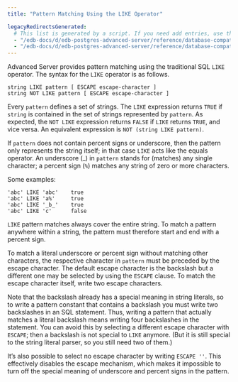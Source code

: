 ```yaml
---
title: "Pattern Matching Using the LIKE Operator"

legacyRedirectsGenerated:
  # This list is generated by a script. If you need add entries, use the `legacyRedirects` key.
  - "/edb-docs/d/edb-postgres-advanced-server/reference/database-compatibility-for-oracle-developers-reference-guide/13/pattern_matching_using_the_like_operator.html"
  - "/edb-docs/d/edb-postgres-advanced-server/reference/database-compatibility-for-oracle-developers-reference-guide/latest/pattern_matching_using_the_like_operator.html"
---
```


<div id="pattern_matching_using_the_like_operator" class="registered_link"></div>

Advanced Server provides pattern matching using the traditional SQL `LIKE` operator. The syntax for the `LIKE` operator is as follows.

```text
string LIKE pattern [ ESCAPE escape-character ]
string NOT LIKE pattern [ ESCAPE escape-character ]
```

Every `pattern` defines a set of strings. The `LIKE` expression returns `TRUE` if `string` is contained in the set of strings represented by `pattern`. As expected, the `NOT LIKE` expression returns `FALSE` if `LIKE` returns `TRUE`, and vice versa. An equivalent expression is `NOT (string LIKE pattern)`.

If `pattern` does not contain percent signs or underscore, then the pattern only represents the string itself; in that case `LIKE` acts like the equals operator. An underscore (\_) in `pattern` stands for (matches) any single character; a percent sign (`%`) matches any string of zero or more characters.

Some examples:

```text
'abc' LIKE 'abc'    true
'abc' LIKE 'a%'     true
'abc' LIKE '_b_'    true
'abc' LIKE 'c'      false
```

`LIKE` pattern matches always cover the entire string. To match a pattern anywhere within a string, the pattern must therefore start and end with a percent sign.

To match a literal underscore or percent sign without matching other characters, the respective character in `pattern` must be preceded by the escape character. The default escape character is the backslash but a different one may be selected by using the `ESCAPE` clause. To match the escape character itself, write two escape characters.

Note that the backslash already has a special meaning in string literals, so to write a pattern constant that contains a backslash you must write two backslashes in an SQL statement. Thus, writing a pattern that actually matches a literal backslash means writing four backslashes in the statement. You can avoid this by selecting a different escape character with `ESCAPE`; then a backslash is not special to `LIKE` anymore. (But it is still special to the string literal parser, so you still need two of them.)

It’s also possible to select no escape character by writing `ESCAPE ''`. This effectively disables the escape mechanism, which makes it impossible to turn off the special meaning of underscore and percent signs in the pattern.
